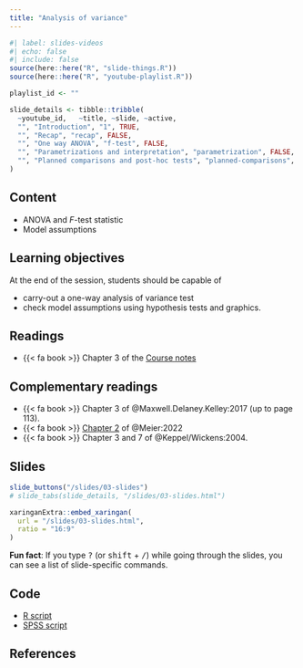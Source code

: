 ```yaml
---
title: "Analysis of variance"
---
```


```r
#| label: slides-videos
#| echo: false
#| include: false
source(here::here("R", "slide-things.R"))
source(here::here("R", "youtube-playlist.R"))

playlist_id <- ""

slide_details <- tibble::tribble(
  ~youtube_id,   ~title, ~slide, ~active,
  "", "Introduction", "1", TRUE,
  "", "Recap", "recap", FALSE,
  "", "One way ANOVA", "f-test", FALSE,
  "", "Parametrizations and interpretation", "parametrization", FALSE,
  "", "Planned comparisons and post-hoc tests", "planned-comparisons", FALSE
)
```


## Content

- ANOVA and _F_-test statistic
- Model assumptions


## Learning objectives

At the end of the session, students should be capable of

- carry-out a one-way analysis of variance test
- check model assumptions using hypothesis tests and graphics.


## Readings

- {{< fa book >}} Chapter 3 of the [Course notes](https://lbelzile.github.io/math80667a/03-completely_randomized_trials.html)


## Complementary readings

- {{< fa book >}}  Chapter 3 of @Maxwell.Delaney.Kelley:2017 (up to page 113).
- {{< fa book >}}  [Chapter 2](https://stat.ethz.ch/~meier/teaching/anova/completely-randomized-designs.html) of @Meier:2022
- {{< fa book >}}  Chapter 3 and 7 of @Keppel/Wickens:2004.


## Slides

```r
slide_buttons("/slides/03-slides")
# slide_tabs(slide_details, "/slides/03-slides.html")
```

```r
xaringanExtra::embed_xaringan(
  url = "/slides/03-slides.html",
  ratio = "16:9"
)
```

:::{.callout-tip}
**Fun fact**: If you type <kbd>?</kbd> (or <kbd>shift</kbd> + <kbd>/</kbd>) while going through the slides, you can see a list of slide-specific commands.
:::

## Code

- [R script](/content/MATH80667A-03-content.R)
- [SPSS script](/content/MATH80667A-03-content.sps)


## References
